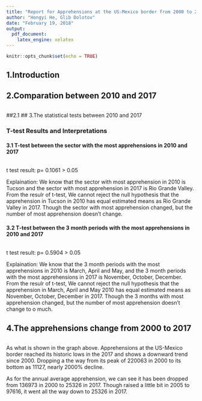 ```yaml
---
title: "Report for Apprehensions at the US-Mexico border from 2000 to 2017"
author: "Hongyi He, Glib Dolotov"
date: "February 19, 2018"
output:
  pdf_document:
    latex_engine: xelatex
---
```


```r
knitr::opts_chunk$set(echo = TRUE)
```
## 1.Introduction

## 2.Comparation between 2010 and 2017

```r
```

##2.1
## 3.The statistical tests between 2010 and 2017

### T-test Results and Interpretations

#### 3.1 T-test between the sector with the most apprehensions in 2010 and 2017
```r
```
t test result: p= 0.1061 > 0.05  

Explaination: We know that the sector with most apprehension in 2010 is Tucson and the sector with most apprehension in 2017 is Rio Grande Valley. From the resulr of t-test, We cannot reject the null hypothesis that the apprehension in Tucson in 2010 has equal estimated means as Rio Grande Valley in 2017. Though the sector with most apprehension changed, but the number of most apprehension doesn't change.

#### 3.2 T-test between the 3 month periods with the most apprehensions in 2010 and 2017
```r
```
t test result: p= 0.5904 > 0.05  

Explaination: We know that the 3 month periods with the most apprehensions in 2010 is March, April and May, and the 3 month periods with the most apprehensions in 2017 is November, October, December. From the resulr of t-test, We cannot reject the null hypothesis that the apprehension in March, April and May 2010 has equal estimated means as November, October, December in 2017. Though the 3 months with most apprehension changed, but the number of most apprehension doesn't change to o much.

## 4.The apprehensions change from 2000 to 2017
```r
```
  As what is shown in the graph above. Apprehensions at the US-Mexico border reached its historic lows in the 2017 and shows a downward trend since 2000. Dropping a the way from its peak of 220063 in 2000 to its bottom as 11127, nearly 2000% decline. 
  
  As for the annual average apprehension, we can see it has been dropped from 136973 in 2000 to 25326 in 2017. Though raised a little bit in 2005 to 97616, it went all the way down to 25326 in 2017.
  
  



